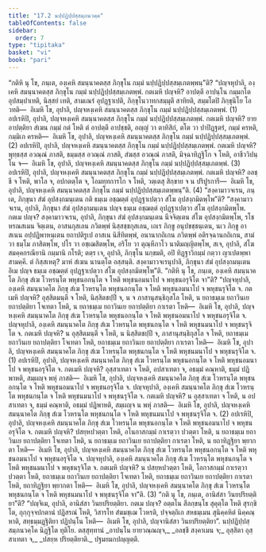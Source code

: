 ```yaml
---
title: "17.2 นปฺปฏิปฺปสฺสมฺภนวคฺค"
tableOfContents: false
sidebar:
  order: 7
type: "tipitaka"
basket: "vi"
book: "pari"
---
```



<DynamicBreadcrumb />

<Division number="420" book="pari">

<Paragraph number="1960" book="pari">
“กติหิ นุ โข, ภนฺเต, องฺเคหิ สมนฺนาคตสฺส ภิกฺขุโน กมฺมํ นปฺปฏิปฺปสฺสมฺเภตพฺพนฺ”ติ?
</Paragraph>

<Paragraph number="1961" book="pari">
“ปญฺจหุปาลิ, องฺเคหิ สมนฺนาคตสฺส ภิกฺขุโน กมฺมํ นปฺปฏิปฺปสฺสมฺเภตพฺพํ. กตเมหิ ปญฺจหิ? อาปตฺตึ อาปนฺโน กมฺมกโต อุปสมฺปาเทติ, นิสฺสยํ เทติ, สามเณรํ อุปฏฺฐาเปติ, ภิกฺขุโนวาทกสมฺมุตึ สาทิยติ, สมฺมโตปิ ภิกฺขุนิโย โอวทติ—  อิเมหิ โข, อุปาลิ, ปญฺจหงฺเคหิ สมนฺนาคตสฺส ภิกฺขุโน กมฺมํ นปฺปฏิปฺปสฺสมฺเภตพฺพํ. (1)
</Paragraph>

<Paragraph number="1962" book="pari">
อปเรหิปิ, อุปาลิ, ปญฺจหงฺเคหิ สมนฺนาคตสฺส ภิกฺขุโน กมฺมํ นปฺปฏิปฺปสฺสมฺเภตพฺพํ. กตเมหิ ปญฺจหิ? ยาย อาปตฺติยา สํเฆน กมฺมํ กตํ โหติ ตํ อาปตฺตึ อาปชฺชติ, อญฺญํ วา ตาทิสิกํ, ตโต วา ปาปิฏฺฐตรํ, กมฺมํ ครหติ, กมฺมิเก ครหติ—  อิเมหิ โข, อุปาลิ, ปญฺจหงฺเคหิ สมนฺนาคตสฺส ภิกฺขุโน กมฺมํ นปฺปฏิปฺปสฺสมฺเภตพฺพํ. (2)
</Paragraph>

<Paragraph number="1963" book="pari">
อปเรหิปิ, อุปาลิ, ปญฺจหงฺเคหิ สมนฺนาคตสฺส ภิกฺขุโน กมฺมํ นปฺปฏิปฺปสฺสมฺเภตพฺพํ. กตเมหิ ปญฺจหิ? พุทฺธสฺส อวณฺณํ ภาสติ, ธมฺมสฺส อวณฺณํ ภาสติ, สํฆสฺส อวณฺณํ ภาสติ, มิจฺฉาทิฏฺฐิโก จ โหติ, อาชีววิปนฺโน จ—  อิเมหิ โข, อุปาลิ, ปญฺจหงฺเคหิ สมนฺนาคตสฺส ภิกฺขุโน กมฺมํ นปฺปฏิปฺปสฺสมฺเภตพฺพํ. (3)
</Paragraph>

<Paragraph number="1964" book="pari">
อปเรหิปิ, อุปาลิ, ปญฺจหงฺเคหิ สมนฺนาคตสฺส ภิกฺขุโน กมฺมํ นปฺปฏิปฺปสฺสมฺเภตพฺพํ. กตเมหิ ปญฺจหิ? อลชฺชี จ โหติ, พาโล จ, อปกตตฺโต จ, โอมทฺทการโก จ โหติ, วตฺเตสุ สิกฺขาย จ น ปริปูรการี—  อิเมหิ โข, อุปาลิ, ปญฺจหงฺเคหิ สมนฺนาคตสฺส ภิกฺขุโน กมฺมํ นปฺปฏิปฺปสฺสมฺเภตพฺพนฺ”ติ. (4)
</Paragraph>

</Division>
<Division number="421" book="pari">

<Paragraph number="1965" book="pari">
“สงฺคามาวจเรน, ภนฺเต, ภิกฺขุนา สํฆํ อุปสงฺกมนฺเตน กติ ธมฺเม อชฺฌตฺตํ อุปฏฺฐาเปตฺวา สํโฆ อุปสงฺกมิตพฺโพ”ติ?
</Paragraph>

<Paragraph number="1966" book="pari">
“สงฺคามาวจเรน, อุปาลิ, ภิกฺขุนา สํฆํ อุปสงฺกมนฺเตน ปญฺจ ธมฺเม อชฺฌตฺตํ อุปฏฺฐาเปตฺวา สํโฆ อุปสงฺกมิตพฺโพ. กตเม ปญฺจ? สงฺคามาวจเรน, อุปาลิ, ภิกฺขุนา สํฆํ อุปสงฺกมนฺเตน นีจจิตฺเตน สํโฆ อุปสงฺกมิตพฺโพ, รโชหรณสเมน จิตฺเตน, อาสนกุสเลน ภวิตพฺพํ นิสฺสชฺชกุสเลน, เถเร ภิกฺขู อนุปขชฺชนฺเตน, นเว ภิกฺขู อาสเนน อปฺปฏิพาหนฺเตน ยถาปติรูเป อาสเน นิสีทิตพฺพํ, อนานากถิเกน ภวิตพฺพํ อติรจฺฉานกถิเกน, สามํ วา ธมฺโม ภาสิตพฺโพ, ปโร วา อชฺเฌสิตพฺโพ, อริโย วา ตุณฺหีภาโว นาติมญฺญิตพฺโพ, สเจ, อุปาลิ, สํโฆ สมคฺคกรณียานิ กมฺมานิ กโรติ; ตตฺร เจ, อุปาลิ, ภิกฺขุโน นกฺขมติ, อปิ ทิฏฺฐาวิกมฺมํ กตฺวา ญาเปตพฺพา สามคฺคี. ตํ กิสฺสเหตุ? มาหํ สํเฆน นานตฺโต อสฺสนฺติ. สงฺคามาวจเรนุปาลิ, ภิกฺขุนา สํฆํ อุปสงฺกมนฺเตน อิเม ปญฺจ ธมฺเม อชฺฌตฺตํ อุปฏฺฐาเปตฺวา สํโฆ อุปสงฺกมิตพฺโพ”ติ.
</Paragraph>

</Division>
<Division number="422" book="pari">

<Paragraph number="1967" book="pari">
“กติหิ นุ โข, ภนฺเต, องฺเคหิ สมนฺนาคโต ภิกฺขุ สํเฆ โวหรนฺโต พหุชนอกนฺโต จ โหติ พหุชนอมนาโป จ พหุชนอรุจิโต จา”ติ?
</Paragraph>

<Paragraph number="1968" book="pari">
“ปญฺจหุปาลิ, องฺเคหิ สมนฺนาคโต ภิกฺขุ สํเฆ โวหรนฺโต พหุชนอกนฺโต จ โหติ พหุชนอมนาโป จ พหุชนรุจิโต จ. กตเมหิ ปญฺจหิ? อุสฺสิตมนฺตี จ โหติ, นิสฺสิตชปฺปี จ, น จ ภาสานุสนฺธิกุสโล โหติ, น ยถาธมฺเม ยถาวินเย ยถาปตฺติยา โจเทตา โหติ, น ยถาธมฺเม ยถาวินเย ยถาปตฺติยา กาเรตา โหติ—  อิเมหิ โข, อุปาลิ, ปญฺจหงฺเคหิ สมนฺนาคโต ภิกฺขุ สํเฆ โวหรนฺโต พหุชนอกนฺโต จ โหติ พหุชนอมนาโป จ พหุชนอรุจิโต จ. ปญฺจหุปาลิ, องฺเคหิ สมนฺนาคโต ภิกฺขุ สํเฆ โวหรนฺโต พหุชนกนฺโต จ โหติ พหุชนมนาโป จ พหุชนรุจิโต จ. กตเมหิ ปญฺจหิ? น อุสฺสิตมนฺตี จ โหติ, น นิสฺสิตชปฺปี จ, ภาสานุสนฺธิกุสโล จ โหติ, ยถาธมฺเม ยถาวินเย ยถาปตฺติยา โจเทตา โหติ, ยถาธมฺเม ยถาวินเย ยถาปตฺติยา กาเรตา โหติ—  อิเมหิ โข, อุปาลิ, ปญฺจหงฺเคหิ สมนฺนาคโต ภิกฺขุ สํเฆ โวหรนฺโต พหุชนกนฺโต จ โหติ พหุชนมนาโป จ พหุชนรุจิโต จ. (1)
</Paragraph>

<Paragraph number="1969" book="pari">
อปเรหิปิ, อุปาลิ, ปญฺจหงฺเคหิ สมนฺนาคโต ภิกฺขุ สํเฆ โวหรนฺโต พหุชนอกนฺโต จ โหติ พหุชนอมนาโป จ พหุชนอรุจิโต จ. กตเมหิ ปญฺจหิ? อุสฺสาเทตา จ โหติ, อปสาเทตา จ, อธมฺมํ คณฺหาติ, ธมฺมํ ปฏิพาหติ, สมฺผญฺจ พหุํ ภาสติ—  อิเมหิ โข, อุปาลิ, ปญฺจหงฺเคหิ สมนฺนาคโต ภิกฺขุ สํเฆ โวหรนฺโต พหุชนอกนฺโต จ โหติ พหุชนอมนาโป จ พหุชนอรุจิโต จ. ปญฺจหุปาลิ, องฺเคหิ สมนฺนาคโต ภิกฺขุ สํเฆ โวหรนฺโต พหุชนกนฺโต จ โหติ พหุชนมนาโป จ พหุชนรุจิโต จ. กตเมหิ ปญฺจหิ? น อุสฺสาเทตา จ โหติ, น อปสาเทตา จ, ธมฺมํ คณฺหาติ, อธมฺมํ ปฏิพาหติ, สมฺผญฺจ น พหุํ ภาสติ—  อิเมหิ โข, อุปาลิ, ปญฺจหงฺเคหิ สมนฺนาคโต ภิกฺขุ สํเฆ โวหรนฺโต พหุชนกนฺโต จ โหติ พหุชนมนาโป จ พหุชนรุจิโต จ. (2)
</Paragraph>

<Paragraph number="1970" book="pari">
อปเรหิปิ, อุปาลิ, ปญฺจหงฺเคหิ สมนฺนาคโต ภิกฺขุ สํเฆ โวหรนฺโต พหุชนอกนฺโต จ โหติ พหุชนอมนาโป จ พหุชนอรุจิโต จ. กตเมหิ ปญฺจหิ? ปสยฺหปวตฺตา โหติ, อโนกาสกมฺมํ กาเรตฺวา ปวตฺตา โหติ, น ยถาธมฺเม ยถาวินเย ยถาปตฺติยา โจเทตา โหติ, น ยถาธมฺเม ยถาวินเย ยถาปตฺติยา กาเรตา โหติ, น ยถาทิฏฺฐิยา พฺยากตา โหติ—  อิเมหิ โข, อุปาลิ, ปญฺจหงฺเคหิ สมนฺนาคโต ภิกฺขุ สํเฆ โวหรนฺโต พหุชนอกนฺโต จ โหติ พหุชนอมนาโป จ พหุชนอรุจิโต จ. ปญฺจหุปาลิ, องฺเคหิ สมนฺนาคโต ภิกฺขุ สํเฆ โวหรนฺโต พหุชนกนฺโต จ โหติ พหุชนมนาโป จ พหุชนรุจิโต จ. กตเมหิ ปญฺจหิ? น ปสยฺหปวตฺตา โหติ, โอกาสกมฺมํ กาเรตฺวา ปวตฺตา โหติ, ยถาธมฺเม ยถาวินเย ยถาปตฺติยา โจเทตา โหติ, ยถาธมฺเม ยถาวินเย ยถาปตฺติยา กาเรตา โหติ, ยถาทิฏฺฐิยา พฺยากตา โหติ—  อิเมหิ โข, อุปาลิ, ปญฺจหงฺเคหิ สมนฺนาคโต ภิกฺขุ สํเฆ โวหรนฺโต พหุชนกนฺโต จ โหติ พหุชนมนาโป จ พหุชนรุจิโต จา”ติ. (3)
</Paragraph>

</Division>
<Division number="423" book="pari">

<Paragraph number="1971" book="pari">
“กติ นุ โข, ภนฺเต, อานิสํสา วินยปริยตฺติยา”ติ?
</Paragraph>

<Paragraph number="1972" book="pari">
“ปญฺจิเม, อุปาลิ, อานิสํสา วินยปริยตฺติยา. กตเม ปญฺจ? อตฺตโน สีลกฺขนฺโธ สุคุตฺโต โหติ สุรกฺขิโต, กุกฺกุจฺจปกตานํ ปฏิสรณํ โหติ, วิสารโท สํฆมชฺเฌ โวหรติ, ปจฺจตฺถิเก สหธมฺเมน สุนิคฺคหิตํ นิคฺคณฺหาติ, สทฺธมฺมฏฺฐิติยา ปฏิปนฺโน โหติ—  อิเมหิ โข, อุปาลิ, ปญฺจานิสํสา วินยปริยตฺติยา”.

</Paragraph>
</Division>

<Paragraph number="1973" type="center" book="pari">
นปฺปฏิปฺปสฺสมฺภนวคฺโค นิฏฺฐิโต ทุติโย.



</Paragraph>

<Paragraph number="1974" type="center" book="pari">
ตสฺสุทฺทานํ


</Paragraph>

<Paragraph number="1975" type="verses" book="pari">
_อาปนฺโน ยายวณฺณญฺจ,_  
_อลชฺชี สงฺคาเมน จ;_  
อุสฺสิตา อุสฺสาเทตา จ,_  
_ปสยฺห ปริยตฺติยาติ._  


</Paragraph>

<Paragraph number="1976" type="center" book="pari">
ปฐมยมกปญฺญตฺติ.
</Paragraph>